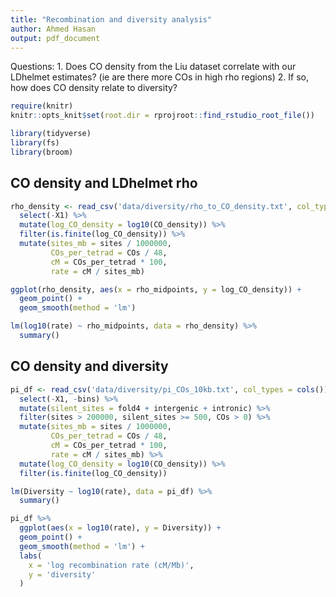 ```yaml
---
title: "Recombination and diversity analysis"
author: Ahmed Hasan
output: pdf_document
---
```


Questions:
1. Does CO density from the Liu dataset correlate with our LDhelmet estimates? (ie are there more COs in high rho regions)
2. If so, how does CO density relate to diversity?

```r
require(knitr)
knitr::opts_knit$set(root.dir = rprojroot::find_rstudio_root_file())
```

```r
library(tidyverse)
library(fs)
library(broom)
```


## CO density and LDhelmet rho

```r
rho_density <- read_csv('data/diversity/rho_to_CO_density.txt', col_types = cols()) %>% 
  select(-X1) %>% 
  mutate(log_CO_density = log10(CO_density)) %>% 
  filter(is.finite(log_CO_density)) %>% 
  mutate(sites_mb = sites / 1000000,
         COs_per_tetrad = COs / 48,
         cM = COs_per_tetrad * 100,
         rate = cM / sites_mb)

ggplot(rho_density, aes(x = rho_midpoints, y = log_CO_density)) +
  geom_point() +
  geom_smooth(method = 'lm')
```


```r
lm(log10(rate) ~ rho_midpoints, data = rho_density) %>% 
  summary()
```


## CO density and diversity

```r
pi_df <- read_csv('data/diversity/pi_COs_10kb.txt', col_types = cols()) %>% 
  select(-X1, -bins) %>% 
  mutate(silent_sites = fold4 + intergenic + intronic) %>% 
  filter(sites > 200000, silent_sites >= 500, COs > 0) %>% 
  mutate(sites_mb = sites / 1000000,
         COs_per_tetrad = COs / 48,
         cM = COs_per_tetrad * 100,
         rate = cM / sites_mb) %>% 
  mutate(log_CO_density = log10(CO_density)) %>% 
  filter(is.finite(log_CO_density))

lm(Diversity ~ log10(rate), data = pi_df) %>% 
  summary()
```

```r
pi_df %>% 
  ggplot(aes(x = log10(rate), y = Diversity)) +
  geom_point() +
  geom_smooth(method = 'lm') +
  labs(
    x = 'log recombination rate (cM/Mb)',
    y = 'diversity'
  )
```

